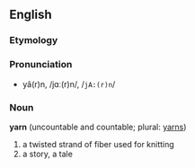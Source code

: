 ==English==
===Etymology===
{{etystub}}

===Pronunciation===
*yâ(r)n, /jɑː(r)n/, /<tt>jA:(r)n</tt>/

===Noun===
'''yarn''' (uncountable and countable; plural: [[yarns]])

#a twisted strand of fiber used for knitting
#a story, a tale